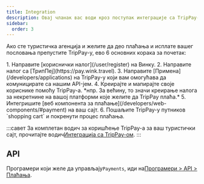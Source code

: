 ```yaml
---
title: Integration
description: Овај чланак вас води кроз поступак интеграције са TripPay-ом.
sidebar:
  order: 3
---
```


Ако сте туристичка агенција и желите да део плаћања и исплате вашег пословања препустите TripPay-у, ево 6 основних корака за почетак:

<Steps>
  1. Направите [кориснички налог](/user/register) на Винку.
  2. Направите налог са [ТрипПеј](https://pay.wink.travel).
  3. Направите [Примена](/developers/applications) на TripPay-у који вам омогућава да комуницирате са нашим API-јем.
  4. Креирајте и мапирајте своје кориснике помоћу TripPay-а. *нпр. За већину, то значи креирање налога за некретнине на вашој платформи које желите да TripPay плаћа.*
  5. Интегришите [веб компонента за плаћање](/developers/web-components/#payment) на ваш сајт.
  6. Пошаљите TripPay-у путников `shopping cart` и покренути процес плаћања.
</Steps>


:::савет
За комплетан водич за коришћење TripPay-а за ваш туристички сајт, прочитајте водич[Интеграција са TripPay-ом](/guides/integrating-with-trip-pay).
:::

## API

Програмери који желе да управљају`Payments`, иди на[Програмери > API > Плаћања](/developers/apis/#payment-api).

